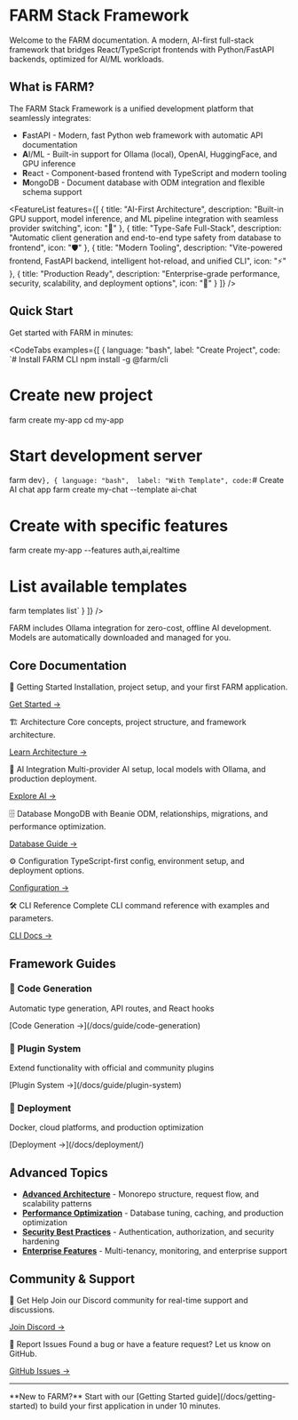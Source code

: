 # FARM Stack Framework

<Hero />

<Card className="my-8">
<CardContent>
Welcome to the FARM documentation. A modern, AI-first full-stack framework that bridges React/TypeScript frontends with Python/FastAPI backends, optimized for AI/ML workloads.
</CardContent>
</Card>

## What is FARM?

The FARM Stack Framework is a unified development platform that seamlessly integrates:

- **F**astAPI - Modern, fast Python web framework with automatic API documentation
- **A**I/ML - Built-in support for Ollama (local), OpenAI, HuggingFace, and GPU inference  
- **R**eact - Component-based frontend with TypeScript and modern tooling
- **M**ongoDB - Document database with ODM integration and flexible schema support

<FeatureList features={[
  {
    title: "AI-First Architecture",
    description: "Built-in GPU support, model inference, and ML pipeline integration with seamless provider switching",
    icon: "🤖"
  },
  {
    title: "Type-Safe Full-Stack", 
    description: "Automatic client generation and end-to-end type safety from database to frontend",
    icon: "🛡️"
  },
  {
    title: "Modern Tooling",
    description: "Vite-powered frontend, FastAPI backend, intelligent hot-reload, and unified CLI",
    icon: "⚡"
  },
  {
    title: "Production Ready",
    description: "Enterprise-grade performance, security, scalability, and deployment options",
    icon: "🚀"
  }
]} />

## Quick Start

Get started with FARM in minutes:

<CodeTabs examples={[
  {
    language: "bash",
    label: "Create Project",
    code: `# Install FARM CLI
npm install -g @farm/cli

# Create new project  
farm create my-app
cd my-app

# Start development server
farm dev`
  },
  {
    language: "bash", 
    label: "With Template",
    code: `# Create AI chat app
farm create my-chat --template ai-chat

# Create with specific features
farm create my-app --features auth,ai,realtime

# List available templates
farm templates list`
  }
]} />

<Callout type="tip" title="Local AI Development">
  FARM includes Ollama integration for zero-cost, offline AI development. Models are automatically downloaded and managed for you.
</Callout>

## Core Documentation

<div className="grid grid-cols-1 md:grid-cols-2 gap-6 my-8">

<Card>
<CardHeader>
<CardTitle>🚀 Getting Started</CardTitle>
</CardHeader>
<CardContent>
Installation, project setup, and your first FARM application.

[Get Started →](/docs/getting-started)
</CardContent>
</Card>

<Card>
<CardHeader>
<CardTitle>🏗️ Architecture</CardTitle>
</CardHeader>
<CardContent>
Core concepts, project structure, and framework architecture.

[Learn Architecture →](/docs/guide/architecture)
</CardContent>
</Card>

<Card>
<CardHeader>
<CardTitle>🤖 AI Integration</CardTitle>
</CardHeader>
<CardContent>
Multi-provider AI setup, local models with Ollama, and production deployment.

[Explore AI →](/docs/guide/ai-integration)
</CardContent>
</Card>

<Card>
<CardHeader>
<CardTitle>🗄️ Database</CardTitle>
</CardHeader>
<CardContent>
MongoDB with Beanie ODM, relationships, migrations, and performance optimization.

[Database Guide →](/docs/guide/database)
</CardContent>
</Card>

<Card>
<CardHeader>
<CardTitle>⚙️ Configuration</CardTitle>
</CardHeader>
<CardContent>
TypeScript-first config, environment setup, and deployment options.

[Configuration →](/docs/configuration/)
</CardContent>
</Card>

<Card>
<CardHeader>
<CardTitle>🛠️ CLI Reference</CardTitle>
</CardHeader>
<CardContent>
Complete CLI command reference with examples and parameters.

[CLI Docs →](/docs/api/cli)
</CardContent>
</Card>

</div>

## Framework Guides

<div className="grid grid-cols-1 md:grid-cols-3 gap-4 my-8">

<Card className="h-full">
<CardContent className="pt-6">
<h3 className="font-semibold mb-2">📝 Code Generation</h3>
<p className="text-sm text-muted-foreground mb-4">Automatic type generation, API routes, and React hooks</p>
[Code Generation →](/docs/guide/code-generation)
</CardContent>
</Card>

<Card className="h-full">
<CardContent className="pt-6">
<h3 className="font-semibold mb-2">🔌 Plugin System</h3>
<p className="text-sm text-muted-foreground mb-4">Extend functionality with official and community plugins</p>
[Plugin System →](/docs/guide/plugin-system)
</CardContent>
</Card>

<Card className="h-full">
<CardContent className="pt-6">
<h3 className="font-semibold mb-2">🚀 Deployment</h3>
<p className="text-sm text-muted-foreground mb-4">Docker, cloud platforms, and production optimization</p>
[Deployment →](/docs/deployment/)
</CardContent>
</Card>

</div>

## Advanced Topics

<div className="space-y-4 my-8">

- [**Advanced Architecture**](/docs/advanced/architecture) - Monorepo structure, request flow, and scalability patterns
- [**Performance Optimization**](/docs/advanced/performance) - Database tuning, caching, and production optimization  
- [**Security Best Practices**](/docs/advanced/security) - Authentication, authorization, and security hardening
- [**Enterprise Features**](/docs/advanced/enterprise) - Multi-tenancy, monitoring, and enterprise support

</div>

## Community & Support

<div className="grid grid-cols-1 md:grid-cols-2 gap-6 my-8">

<Card>
<CardHeader>
<CardTitle>💬 Get Help</CardTitle>  
</CardHeader>
<CardContent>
Join our Discord community for real-time support and discussions.

[Join Discord →](https://discord.gg/farm-framework)
</CardContent>
</Card>

<Card>
<CardHeader>
<CardTitle>🐛 Report Issues</CardTitle>
</CardHeader>
<CardContent>
Found a bug or have a feature request? Let us know on GitHub.

[GitHub Issues →](https://github.com/farm-framework/farm/issues)
</CardContent>
</Card>

</div>

---

<Note>
**New to FARM?** Start with our [Getting Started guide](/docs/getting-started) to build your first application in under 10 minutes.
</Note>